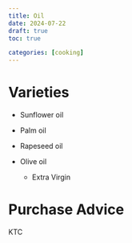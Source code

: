 ```yaml
---
title: Oil
date: 2024-07-22
draft: true
toc: true

categories: [cooking]
---
```


# Varieties

- Sunflower oil
- Palm oil
- Rapeseed oil

- Olive oil
  - Extra Virgin

# Purchase Advice

KTC

